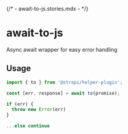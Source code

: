 {/* - await-to-js.stories.mdx - */}


<Meta title="utils/await-to-js" />

# await-to-js

Async await wrapper for easy error handling

## Usage

```js
import { to } from '@strapi/helper-plugin';

const [err, response] = await to(promise);

if (err) {
  throw new Error(err)
}

...else continue

```

